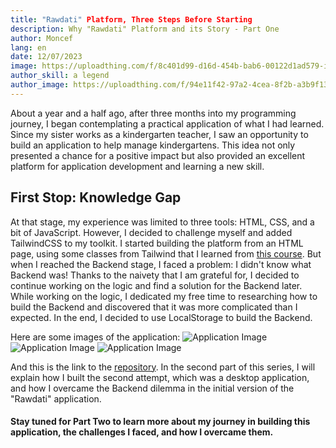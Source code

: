 ```yaml
---
title: "Rawdati" Platform, Three Steps Before Starting
description: Why "Rawdati" Platform and its Story - Part One
author: Moncef
lang: en
date: 12/07/2023
image: https://uploadthing.com/f/8c401d99-d16d-454b-bab6-00122d1ad579-ir728p.png
author_skill: a legend
author_image: https://uploadthing.com/f/94e11f42-97a2-4cea-8f2b-a3b9f131a51a-1bnhpd.png
---
```


About a year and a half ago, after three months into my programming journey, I began contemplating a practical application of what I had learned. Since my sister works as a kindergarten teacher, I saw an opportunity to build an application to help manage kindergartens. This idea not only presented a chance for a positive impact but also provided an excellent platform for application development and learning a new skill.

## First Stop: Knowledge Gap

At that stage, my experience was limited to three tools: HTML, CSS, and a bit of JavaScript. However, I decided to challenge myself and added TailwindCSS to my toolkit. I started building the platform from an HTML page, using some classes from Tailwind that I learned from [this course](https://www.youtube.com/watch?v=pfaSUYaSgRo&t).
But when I reached the Backend stage, I faced a problem: I didn't know what Backend was! Thanks to the naivety that I am grateful for, I decided to continue working on the logic and find a solution for the Backend later. While working on the logic, I dedicated my free time to researching how to build the Backend and discovered that it was more complicated than I expected. In the end, I decided to use LocalStorage to build the Backend.

Here are some images of the application:
![Application Image](https://uploadthing.com/f/6401c2fa-8f0b-44d1-946c-e712f8d1944f-p1s54r.png)
![Application Image](https://uploadthing.com/f/20941d74-5e11-47db-9a98-49d610bd8245-p1s5rx.png)
![Application Image](https://uploadthing.com/f/d0140628-0a8d-4e56-8dce-384abda64151-p1s51e.png)

And this is the link to the [repository](https://github.com/modecode22/single-page-app-in-html-js-tailwindcss). In the second part of this series, I will explain how I built the second attempt, which was a desktop application, and how I overcame the Backend dilemma in the initial version of the "Rawdati" application.
#### Stay tuned for Part Two to learn more about my journey in building this application, the challenges I faced, and how I overcame them.

